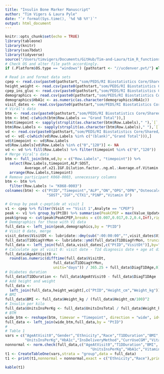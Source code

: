 ```yaml
---
title: "Insulin Bone Marker Manuscript"
author: "Tim Vigers & Laura Pyle"
date: "`r format(Sys.time(), '%d %B %Y')`"
output: html_document
---
```


```r
knitr::opts_chunk$set(echo = TRUE)
library(tableone)
library(knitr)
library(sas7bdat)
library(tidyverse)
source("/Users/timvigers/Documents/GitHub/Tim-and-Laura/tim_R_functions.R")
# Check OS and alter file path accordingly.
if (.Platform$OS.type == "windows") {pathstart <- "//ucdenver.pvt/"} else if (.Platform$OS.type == "unix"){pathstart <- "/Volumes/"}
```

```r
# Read in and format data sets
cpep <- read.csv(paste0(pathstart,"som/PEDS/RI Biostatistics Core/Shared/Shared Projects/Laura/BDC/Projects/Viral Shah/Insulin bone marker/Manuscript/Data_Cleaned/cpeptide_mmtt_and_gpa.csv"))
height_weight <- read.csv(paste0(pathstart,"som/PEDS/RI Biostatistics Core/Shared/Shared Projects/Laura/BDC/Projects/Viral Shah/Insulin bone marker/Manuscript/Data_Cleaned/kphysexamrechealth_subset.csv"))
cpep_ins_gluc <- read.csv(paste0(pathstart,"som/PEDS/RI Biostatistics Core/Shared/Shared Projects/Laura/BDC/Projects/Viral Shah/Insulin bone marker/Manuscript/Data_Cleaned/ksampleresults_subset.csv"))
demographics <- read.csv(paste0(pathstart,"som/PEDS/RI Biostatistics Core/Shared/Shared Projects/Laura/BDC/Projects/Viral Shah/Insulin bone marker/Manuscript/Data_Cleaned/kvisit0screening_subset.csv"))
demographics$HbA1c <- as.numeric(as.character(demographics$HbA1c))
visit_dates <- read.csv(paste0(pathstart,"som/PEDS/RI Biostatistics Core/Shared/Shared Projects/Laura/BDC/Projects/Viral Shah/Insulin bone marker/Manuscript/Data_Cleaned/kvisitinfo_subset.csv"))
# Viral's data
btm <- read.csv(paste0(pathstart,"som/PEDS/RI Biostatistics Core/Shared/Shared Projects/Laura/BDC/Projects/Viral Shah/Insulin bone marker/Manuscript/Data_Cleaned/MSD BTM.csv"))
btm <- btm[-c(which(btm$Row.Labels == "Grand Total")),]
btm$timepoint <- sapply(strsplit(as.character(btm$Row.Labels)," "),`[`, 2)
btm$Row.Labels <- sapply(strsplit(as.character(btm$Row.Labels)," "),`[`, 1)
vd <- read.csv(paste0(pathstart,"som/PEDS/RI Biostatistics Core/Shared/Shared Projects/Laura/BDC/Projects/Viral Shah/Insulin bone marker/Manuscript/Data_Cleaned/VD, P1NP, CTX.csv"),na.strings = c("NA","#DIV/0!"))
vd <- vd[-c(which(vd$Row.Labels %in% c("(blank)","Grand Total"))),]
vd$timepoint <- vd$Row.Labels
vd$Row.Labels[vd$Row.Labels %in% c("0","120")] <- NA
vd <- vd %>% fill(Row.Labels) %>% filter(timepoint %in% c("0","120"))
# Merge Viral's data
btm <- full_join(btm,vd,by = c("Row.Labels", "timepoint")) %>%
  select(Row.Labels,timepoint,ALP:SOST,
         Average.of.x21.IGF.Dilution.factor..ng.ml.:Average.of.Vitamin.D.Average) %>%
  arrange(Row.Labels,timepoint)
# Remove participant K068-0003, unnecessary columns
btm <- btm %>%
  filter(Row.Labels != "K068-0003")
colnames(btm) <- c("PtID","Timepoint","ALP","ON","OPG","OPN","Osteocalcin",
                   "SOST","IGF","CTX1","P1NP","Vitamin D")
```

```r
# Group by peak c-peptide at visit 1
v1 <- cpep %>% filter(Visit == "Visit 1",Analyte == "CPEP")
peak <- v1 %>% group_by(PtID) %>% summarise(PeakCPEP = max(Value_Update_n,na.rm = T))
peak$group <- cut(peak$PeakCPEP,breaks = c(0.007,0.017,0.2,0.4,Inf),right = F,labels = c("Negative","Low","Medium","High"))
# Demographics for those with V1 data
full_data <- left_join(peak,demographics,by = "PtID")
# Visit 0 date, merge
visit_dates$VisitDt <- lubridate::dmy(sub(":00:00:00","",visit_dates$VisitDt))
full_data$T1DDiagYrMon <- lubridate::ymd(full_data$T1DDiagYrMon, truncated = 1)
full_data <- left_join(full_data,visit_dates[,c("PtID","VisitDt")],by="PtID")
# Calculate age at visit 0: visit date - T1d diagnosis date + age at diagnosis
full_data$AgeAtVisit0 <- 
  round(as.numeric(difftime(full_data$VisitDt,
                      full_data$T1DDiagYrMon,
                      units="days")) / 365.25 + full_data$DiagT1DAge,0)
# Diabetes duration
full_data$T1DDuration <- full_data$AgeAtVisit0 - full_data$DiagT1DAge
# Add height and weight
full_data <- 
  left_join(full_data,height_weight[,c("PtID","Height_cm","Weight_kg")],by = "PtID")
# BMI
full_data$BMI <- full_data$Weight_kg / (full_data$Height_cm/100)^2
# Insulin per kilo
full_data$UnitsInsPerKg <- full_data$UnitsInsTotal / full_data$Weight_kg
# BTM
wide_btm <- reshape(btm, timevar = "Timepoint", direction = "wide", idvar = "PtID")
full_data <- left_join(wide_btm,full_data,by = "PtID")
# 
# Table 1
vars = c("AgeAtVisit0","Gender","Ethnicity","Race","T1DDuration","BMI",
         "UnitsInsPerKg","HbA1c","InsDeliveryMethod","CurrUseCGM","Vitamin D")
nonnormal <- norm.check(full_data,c("AgeAtVisit0","T1DDuration","BMI",
                                       "UnitsInsPerKg","HbA1c","Vitamin D"))
t1 <- CreateTableOne(vars,strata = "group",data = full_data)
t1 <- print(t1,nonnormal = nonnormal,exact = c("Ethnicity","Race"),printToggle = F)
```

```r
kable(t1)
```